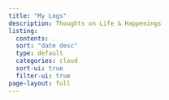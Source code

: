```yaml
---
title: "My Logs"
description: Thoughts on Life & Happenings
listing:
  contents: .
  sort: "date desc"
  type: default
  categories: cloud
  sort-ui: true
  filter-ui: true
page-layout: full
---
```


